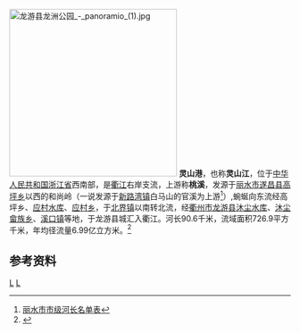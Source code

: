 [[File:龙游县龙洲公园_-_panoramio_(1).jpg|300px]]
'''灵山港'''，也称'''灵山江'''，位于[[中华人民共和国|中华人民共和国]][[浙江省|浙江省]]西南部，是[[衢江|衢江]]右岸支流，上游称'''桃溪'''，发源于[[丽水市|丽水市]][[遂昌县|遂昌县]][[高坪乡_(遂昌县)|高坪乡]]以西的和尚岭（一说发源于[[新路湾镇|新路湾镇]]白马山的官溪为上游<ref>[http://www.doc88.com/p-6498128026778.html 丽水市市级河长名单表]</ref>）,蜿蜒向东流经高坪乡、[[应村水库|应村水库]]、[[应村乡|应村乡]]，于[[北界镇_(遂昌县)|北界镇]]以南转北流，经[[衢州市|衢州市]][[龙游县|龙游县]][[沐尘水库|沐尘水库]]、[[沐尘畲族乡|沐尘畲族乡]]、[[溪口镇_(龙游县)|溪口镇]]等地，于龙游县城汇入衢江。河长90.6千米，流域面积726.9平方千米，年均径流量6.99亿立方米。<ref name="中国河湖大典">{{cite book zh |author=《[[中国河湖大典|中国河湖大典]]》编纂委员会 |title=《中国河湖大典·东南诸河、台湾卷》 |format=M |edition=1 |location=北京 |publisher=中国水利水电出版社 |date=2014年12月 |pages=11页 |id= ISBN 978-7-5170-2765-2}}</ref>

==参考资料==
{{reflist}}
{{China-river-stub}}
[[Category:丽水河流|L]]
[[Category:衢州河流|L]]